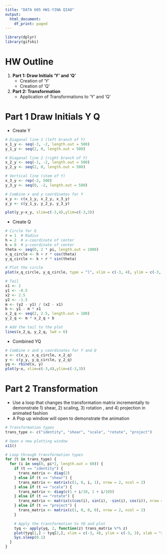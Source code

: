 ```yaml
---
title: "DATA 605 HW1-YINA QIAO"
output:
  html_document:
    df_print: paged
---
```


```r
library(dplyr)
library(gifski)

```

# HW Outline

1. **Part 1: Draw Initials 'Y' and 'Q'**
   - Creation of 'Y'
   - Creation of 'Q'

2. **Part 2: Transformation**
   - Application of Transformations to 'Y' and 'Q'


# Part 1 Draw Initials Y Q

- Create Y

```r

# Diagonal line 1 (left branch of Y)
x_1_y <- seq(-3, -2, length.out = 500)
y_1_y <- seq(2, 0, length.out = 500)

# Diagonal line 2 (right branch of Y)
x_2_y <- seq(-1, -2, length.out = 500)
y_2_y <- seq(2, 0, length.out = 500)

# Vertical line (stem of Y)
x_3_y <- rep(-2, 500)
y_3_y <- seq(0, -2, length.out = 500)

# Combine x and y coordinates for Y
x_y <- c(x_1_y, x_2_y, x_3_y)
y_y <- c(y_1_y, y_2_y, y_3_y)

plot(y_y~x_y, xlim=c(-3,4),ylim=c(-3,3))
```

- Create Q
```r
# Circle for Q
r = 1  # Radius
h = 2  # x-coordinate of center
k = 0  # y-coordinate of center
theta <- seq(0, 2 * pi, length.out = 1000)
x_q_circle <- h + r * cos(theta)  
y_q_circle <- k + r * sin(theta)  

# Plot the circle
plot(x_q_circle, y_q_circle, type = "l", xlim = c(-3, 4), ylim = c(-3, 3), aspect = 1, lwd = 6)

# Tail
x1 <- 2
y1 <- -0.5
x2 <- 2.5
y2 <- -1.5
m <- (y2 - y1) / (x2 - x1)
b <- y1 - m * x1
x_2_q <- seq(2, 2.5, length.out = 100)
y_2_q <- m * x_2_q + b

# Add the tail to the plot
lines(x_2_q, y_2_q, lwd = 6)

```

- Combined YQ
```r
# Combine x and y coordinates for Y and Q
x <- c(x_y, x_q_circle, x_2_q)
y <- c(y_y, y_q_circle, y_2_q)
yq <- rbind(x, y)
plot(y~x, xlim=c(-3,4),ylim=c(-3,3))
```

# Part 2 Transformation
- Use a loop that changes the transformation matrix incrementally to demonstrate 1) shear, 2) scaling, 3)  rotation , and 4) projection in animated fashion
- A Pop up window will open to demonstrate the animation
```r
# Transformation types
trans_type <- c("identity", "shear", "scale", "rotate", "project")

# Open a new plotting window
x11()

# Loop through transformation types
for (t in trans_type) {
  for (i in seq(0, pi*2, length.out = 60)) {
    if (t == "identity") {
      trans_matrix <- diag(2)
    } else if (t == "shear") {
      trans_matrix <- matrix(c(1, 0, i, 1), nrow = 2, ncol = 2)
    } else if (t == "scale") {
      trans_matrix <- diag(c(1 + i/10, 1 + i/10))
    } else if (t == "rotate") {
      trans_matrix <- matrix(c(cos(i), sin(i), -sin(i), cos(i)), nrow = 2, ncol = 2)
    } else if (t == "project") {
      trans_matrix <- matrix(c(1, 0, 0, 0), nrow = 2, ncol = 2)
    }

    # Apply the transformation to YQ and plot
    tyq <- apply(yq, 2, function(z) trans_matrix %*% z)
    plot(tyq[1,] ~ tyq[2,], xlim = c(-3, 4), ylim = c(-3, 3), xlab = "x", ylab = "y", main = paste(t, "transformation at i =", round(i, 2)))
    Sys.sleep(0.1)
  }
}

```





